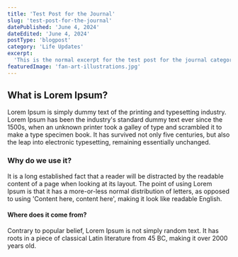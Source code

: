 ```yaml
---
title: 'Test Post for the Journal'
slug: 'test-post-for-the-journal'
datePublished: 'June 4, 2024'
dateEdited: 'June 4, 2024'
postType: 'blogpost'
category: 'Life Updates'
excerpt:
  'This is the normal excerpt for the test post for the journal category.'
featuredImage: 'fan-art-illustrations.jpg'
---
```


## What is Lorem Ipsum?

Lorem Ipsum is simply dummy text of the printing and typesetting industry. Lorem
Ipsum has been the industry's standard dummy text ever since the 1500s, when an
unknown printer took a galley of type and scrambled it to make a type specimen
book. It has survived not only five centuries, but also the leap into electronic
typesetting, remaining essentially unchanged.

### Why do we use it?

It is a long established fact that a reader will be distracted by the readable
content of a page when looking at its layout. The point of using Lorem Ipsum is
that it has a more-or-less normal distribution of letters, as opposed to using
'Content here, content here', making it look like readable English.

#### Where does it come from?

Contrary to popular belief, Lorem Ipsum is not simply random text. It has roots
in a piece of classical Latin literature from 45 BC, making it over 2000 years
old.
